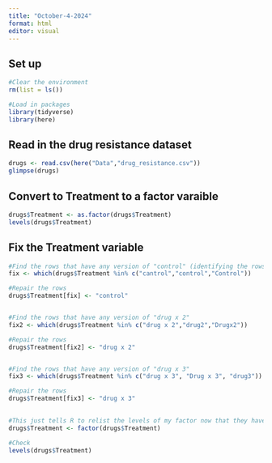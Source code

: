 ```yaml
---
title: "October-4-2024"
format: html
editor: visual
---
```


## Set up

```r
#Clear the environment
rm(list = ls())

#Load in packages
library(tidyverse)
library(here)
```

## Read in the drug resistance dataset

```r
drugs <- read.csv(here("Data","drug_resistance.csv"))
glimpse(drugs)
```

## Convert to Treatment to a factor varaible

```r
drugs$Treatment <- as.factor(drugs$Treatment)
levels(drugs$Treatment)
```

## Fix the Treatment variable

```r
#Find the rows that have any version of "control" (identifying the rows that need repair)
fix <- which(drugs$Treatment %in% c("cantrol","control","Control"))

#Repair the rows
drugs$Treatment[fix] <- "control"


#Find the rows that have any version of "drug x 2"
fix2 <- which(drugs$Treatment %in% c("drug x 2","drug2","Drugx2"))

#Repair the rows
drugs$Treatment[fix2] <- "drug x 2"


#Find the rows that have any version of "drug x 3"
fix3 <- which(drugs$Treatment %in% c("drug x 3", "Drug x 3", "drug3"))

#Repair the rows
drugs$Treatment[fix3] <- "drug x 3"
              

#This just tells R to relist the levels of my factor now that they have changed 
drugs$Treatment <- factor(drugs$Treatment)

#Check
levels(drugs$Treatment)

```
